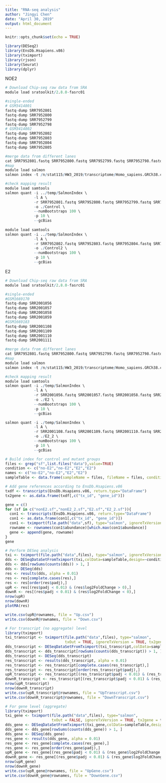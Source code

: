 ---
title: "RNA-seq analysis"
author: "Jingyi Chen"
date: "April 30, 2019"
output: html_document
---

```{r setup, include=FALSE}
knitr::opts_chunk$set(echo = TRUE)
```

```{r}
library(DESeq2)
library(EnsDb.Hsapiens.v86)
library(tximport)
library(rjson)
library(Seurat)
library(dplyr)
```

NOE2
```{r engine='bash'}
# Download Chip-seq raw data from SRA
module load sratoolkit/2.8.0-fasrc01

#single-ended
# GSM3414801
fastq-dump SRR7952801	
fastq-dump SRR7952800	
fastq-dump SRR7952799
fastq-dump SRR7952798
# GSM3414802
fastq-dump SRR7952802	
fastq-dump SRR7952803	
fastq-dump SRR7952804	
fastq-dump SRR7952805

#merge data from different lanes
cat SRR7952801.fastq SRR7952800.fastq SRR7952799.fastq SRR7952798.fastq> GSM3414801.fastq
#map 
module load salmon
salmon index -t /n/stat115/HW3_2019/transcriptome/Homo_sapiens.GRCh38.cdna.all.fa -i ../temp/SalmonIndex

#check mapping result
module load samtools
salmon quant -i ../temp/SalmonIndex \
             -l A \
             -r SRR7952801.fastq SRR7952800.fastq SRR7952799.fastq SRR7952798.fastq\
             -o ./Control \
             --numBootstraps 100 \
             -p 10 \
             --gcBias
             
module load samtools
salmon quant -i ../temp/SalmonIndex \
             -l A \
             -r SRR7952802.fastq SRR7952803.fastq SRR7952804.fastq SRR7952805.fastq\
             -o ./Control2 \
             --numBootstraps 100 \
             -p 10 \
             --gcBias
```


E2
```{r engine='bash'}
# Download Chip-seq raw data from SRA
module load sratoolkit/2.8.0-fasrc01

#single-ended
#GSM1669170
fastq-dump SRR2001056	
fastq-dump SRR2001057	
fastq-dump SRR2001058
fastq-dump SRR2001059
#GSM1669183
fastq-dump SRR2001108	
fastq-dump SRR2001109
fastq-dump SRR2001110
fastq-dump SRR2001111	

#merge data from different lanes
cat SRR7952801.fastq SRR7952800.fastq SRR7952799.fastq SRR7952798.fastq> GSM3414801.fastq
#map 
module load salmon
salmon index -t /n/stat115/HW3_2019/transcriptome/Homo_sapiens.GRCh38.cdna.all.fa -i ../temp/SalmonIndex

#check mapping result
module load samtools
salmon quant -i ./temp/SalmonIndex \
             -l A \
             -r SRR2001056.fastq SRR2001057.fastq SRR2001058.fastq SRR2001059.fastq\
             -o ./E2 \
             --numBootstraps 100 \
             -p 10 \
             --gcBias

salmon quant -i ./temp/SalmonIndex \
             -l A \
             -r SRR2001108.fastq SRR2001109.fastq SRR2001110.fastq SRR2001111.fastq\
             -o ./E2_2 \
             --numBootstraps 100 \
             -p 10 \
             --gcBias
```

```{r}
# Build index for control and mutant groups
files <- grep("sf",list.files("data"),value=TRUE)
condition <- c("no-E2","no-E2","E2","E2")
names <- c("no-E2","no-E2","E2","E2")
sampleTable <- data.frame(sampleName = files, fileName = files, condition = condition)

# Add gene references according to EnsDb.Hsapiens.v86
txdf <- transcripts(EnsDb.Hsapiens.v86, return.type="DataFrame")
tx2gene <- as.data.frame(txdf[,c("tx_id", "gene_id")])

gene = c()
for (sf in c("nonE2.sf","nonE2_2.sf","E2.sf","E2_2.sf")){
  con1 <- transcripts(EnsDb.Hsapiens.v86, return.type="DataFrame")
  con1 <- as.data.frame(con1[,c("tx_id", "gene_id")])
  con1 <- tximport(file.path("data",sf), type="salmon", ignoreTxVersion = TRUE, tx2gene = tx2gene)
  rowname <- rownames(con1$abundance)[which.max(con1$abundance)]
  gene <- append(gene, rowname)
}
gene
```


```{r}
# Perform DESeq analysis
txi <- tximport(file.path("data",files), type="salmon", ignoreTxVersion = TRUE, tx2gene = tx2gene)
dds <- DESeqDataSetFromTximport(txi,colData=sampleTable,design=~condition)
dds <- dds[rowSums(counts(dds)) > 1, ]
dds <- DESeq(dds)
res <- results(dds, alpha = 0.01)
res <- res[complete.cases(res),]
res <- res[order(res$padj),]
upR <- res[(res$padj < 0.01) & (res$log2FoldChange > 0),]
downR <- res[(res$padj < 0.01) & (res$log2FoldChange < 0),]
nrow(upR)
nrow(downR) 
plotMA(res)

write.csv(upR@rownames, file = "Up.csv")
write.csv(downR@rownames, file = "Down.csv")

# For transcript (no aggregate) level
library(tximport)
txi_transcript <- tximport(file.path("data",files), type="salmon", 
                           txOut = TRUE, ignoreTxVersion = TRUE, tx2gene = tx2gene)
dds_transcript <- DESeqDataSetFromTximport(txi_transcript,colData=sampleTable,design=~condition)
dds_transcript <- dds_transcript[rowSums(counts(dds_transcript)) > 1, ]
dds_transcript <- DESeq(dds_transcript)
res_transcript <- results(dds_transcript, alpha = 0.01)
res_transcript <- res_transcript[complete.cases(res_transcript),]
res_transcript <- res_transcript[order(res_transcript$padj),]
upR_transcript <- res_transcript[(res_transcript$padj < 0.01) & (res_transcript$log2FoldChange > 0),]
downR_transcript <- res_transcript[(res_transcript$padj < 0.01) & (res_transcript$log2FoldChange < 0),]
nrow(upR_transcript)
nrow(downR_transcript)
write.csv(upR_transcript@rownames, file = "UpTranscript.csv")
write.csv(downR_transcript@rownames, file = "DownTranscript.csv")

# For gene level (aggregate)
library(tximport)
txi_gene <- tximport(file.path("data",files), type="salmon", 
                     txOut = FALSE, ignoreTxVersion = TRUE, tx2gene = tx2gene)
dds_gene <- DESeqDataSetFromTximport(txi_gene,colData=sampleTable,design=~condition)
dds_gene <- dds_gene[rowSums(counts(dds_gene)) > 1, ]
dds_gene <- DESeq(dds_gene)
res_gene <- results(dds_gene, alpha = 0.01)
res_gene <- res_gene[complete.cases(res_gene),]
res_gene <- res_gene[order(res_gene$padj),]
upR_gene <- res_gene[(res_gene$padj < 0.01) & (res_gene$log2FoldChange > 0),]
downR_gene <- res_gene[(res_gene$padj < 0.01) & (res_gene$log2FoldChange < 0),]
nrow(upR_gene)
nrow(downR_gene)
write.csv(upR_gene@rownames, file = "UpGene.csv")
write.csv(downR_gene@rownames, file = "DownGene.csv")

```






